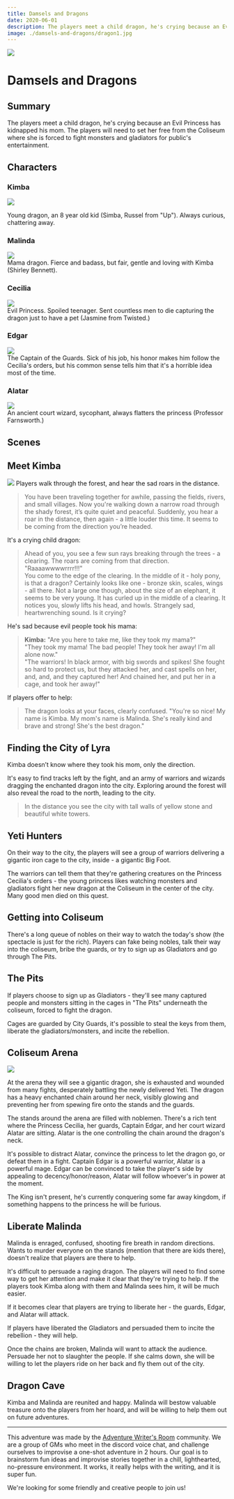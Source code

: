 ```yaml
---
title: Damsels and Dragons
date: 2020-06-01
description: The players meet a child dragon, he's crying because an Evil Princess has kidnapped his mom. The players will need to set her free from the Coliseum where she is forced to fight monsters and gladiators for public's entertainment.
image: ./damsels-and-dragons/dragon1.jpg
---
```


<div  class="header-img"><img src="./damsels-and-dragons/cover.jpg"></div>

# Damsels and Dragons

## Summary
The players meet a child dragon, he's crying because an Evil Princess has kidnapped his mom. The players will need to set her free from the Coliseum where she is forced to fight monsters and gladiators for public's entertainment.

## Characters

<div className="columns"> 
<div className="col">

### Kimba
<div className="token"><img  src="./damsels-and-dragons/kimba.png"/></div> 

Young dragon, an 8 year old kid (Simba, Russel from "Up").
Always curious, chattering away.

### Malinda
<div className="token"><img  src="./damsels-and-dragons/malinda.png"/></div> 
Mama dragon. Fierce and badass, but fair, gentle and loving with Kimba (Shirley Bennett).

</div>

<div className="col">

### Cecilia
<div className="token"><img  src="./damsels-and-dragons/cecilia.png"/></div> 
Evil Princess. Spoiled teenager. Sent countless men to die capturing the dragon just to have a pet (Jasmine from Twisted.)

### Edgar
<div className="token"><img  src="./damsels-and-dragons/edgar.png"/></div> 
The Captain of the Guards. Sick of his job, his honor makes him follow the Cecilia's orders, but his common sense tells him that it's a horrible idea most of the time.

### Alatar
<div className="token"><img  src="./damsels-and-dragons/alatar.png"/></div> 
An ancient court wizard, sycophant, always flatters the princess (Professor Farnsworth.)


</div>
</div>

## Scenes
## Meet Kimba
![](./damsels-and-dragons/forest.jpg)
Players walk through the forest, and hear the sad roars in the distance. 

> You have been traveling together for awhile, passing the fields, rivers, and small villages. Now you're walking down a narrow road through the shady forest, it’s quite quiet and peaceful. Suddenly, you hear a roar in the distance, then again - a little louder this time. It seems to be coming from the direction you’re headed.

It's a crying child dragon:

> Ahead of you, you see a few sun rays breaking through the trees - a clearing. The roars are coming from that direction. "Raaaawwwwrrrr!!!"  
> You come to the edge of the clearing. In the middle of it - holy pony, is that a dragon? Certainly looks like one - bronze skin, scales, wings - all there. Not a large one though, about the size of an elephant, it seems to be very young. It has curled up in the middle of a clearing. It notices you, slowly lifts his head, and howls. Strangely sad, heartwrenching sound. Is it crying?

He's sad because evil people took his mama:
> **Kimba:** "Are you here to take me, like they took my mama?"  
> "They took my mama! The bad people! They took her away! I'm all alone now."  
> "The warriors! In black armor, with big swords and spikes! She fought so hard to protect us, but they attacked her, and cast spells on her, and, and, and they captured her! And chained her, and put her in a cage, and took her away!"

If players offer to help:
> The dragon looks at your faces, clearly confused. "You're so nice! My name is Kimba. My mom's name is Malinda. She's really kind and brave and strong! She's the best dragon."  

## Finding the City of Lyra
Kimba doesn’t know where they took his mom, only the direction. 

It's easy to find tracks left by the fight, and an army of warriors and wizards dragging the enchanted dragon into the city. Exploring around the forest will also reveal the road to the north, leading to the city.

> In the distance you see the city with tall walls of yellow stone and beautiful white towers.

## Yeti Hunters
On their way to the city, the players will see a group of warriors delivering a gigantic iron cage to the city, inside - a gigantic Big Foot.

The warriors can tell them that they're gathering creatures on the Princess Cecilia's orders - the young princess likes watching monsters and gladiators fight her new dragon at the Coliseum in the center of the city. Many good men died on this quest.

## Getting into Coliseum
There's a long queue of nobles on their way to watch the today's show (the spectacle is just for the rich). Players can fake being nobles, talk their way into the coliseum, bribe the guards, or try to sign up as Gladiators and go through The Pits.

## The Pits
If players choose to sign up as Gladiators - they'll see many captured people and monsters sitting in the cages in "The Pits" underneath the coliseum, forced to fight the dragon.

Cages are guarded by City Guards, it's possible to steal the keys from them, liberate the gladiators/monsters, and incite the rebellion.


## Coliseum Arena
![](./damsels-and-dragons/dragon2.jpg)

At the arena they will see a gigantic dragon, she is exhausted and wounded from many fights, desperately battling the newly delivered Yeti. The dragon has a heavy enchanted chain around her neck, visibly glowing and preventing her from spewing fire onto the stands and the guards.

The stands around the arena are filled with noblemen. There's a rich tent where the Princess Cecilia, her guards, Captain Edgar, and her court wizard Alatar are sitting. Alatar is the one controlling the chain around the dragon's neck.

It's possible to distract Alatar, convince the princess to let the dragon go, or defeat them in a fight. Captain Edgar is a powerful warrior, Alatar is a powerful mage. Edgar can be convinced to take the player's side by appealing to decency/honor/reason, Alatar will follow whoever's in power at the moment.

The King isn't present, he's currently conquering some far away kingdom, if something happens to the princess he will be furious.

## Liberate Malinda
Malinda is enraged, confused, shooting fire breath in random directions. Wants to murder everyone on the stands (mention that there are kids there), doesn't realize that players are there to help.

It's difficult to persuade a raging dragon. The players will need to find some way to get her attention and make it clear that they're trying to help. If the players took Kimba along with them and Malinda sees him, it will be much easier.

If it becomes clear that players are trying to liberate her - the guards, Edgar, and Alatar will attack.

If players have liberated the Gladiators and persuaded them to incite the rebellion - they will help.

Once the chains are broken, Malinda will want to attack the audience. Persuade her not to slaughter the people. If she calms down, she will be willing to let the players ride on her back and fly them out of the city.

## Dragon Cave
Kimba and Malinda are reunited and happy. Malinda will bestow valuable treasure onto the players from her hoard, and will be willing to help them out on future adventures.

---

This adventure was made by the [Adventure Writer's Room](https://rpgadventures.io/writers-room) community. We are a group of GMs who meet in the discord voice chat, and challenge ourselves to improvise a one-shot adventure in 2 hours. Our goal is to brainstorm fun ideas and improvise stories together in a chill, lighthearted, no-pressure environment. It works, it really helps with the writing, and it is super fun.

We're looking for some friendly and creative people to join us!
